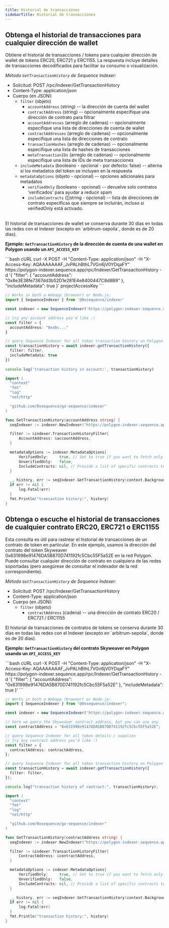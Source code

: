 ```yaml
---
title: Historial de transacciones
sidebarTitle: Historial de transacciones
---
```


## Obtenga el historial de transacciones para cualquier dirección de wallet
Obtiene el historial de transacciones / tokens para cualquier dirección de wallet de tokens ERC20, ERC721 y ERC1155.
La respuesta incluye detalles de transacciones decodificados para facilitar su consumo o visualización.

_Método `GetTransactionHistory` de Sequence Indexer:_
- Solicitud: POST /rpc/Indexer/GetTransactionHistory
- Content-Type: application/json
- Cuerpo (en JSON):
  - `filter` (objeto)
    - `accountAddress` (string) -- la dirección de cuenta del wallet
    - `contractAddress` (string) -- opcionalmente especifique una dirección de contrato para filtrar
    - `accountAddresses` (arreglo de cadenas) -- opcionalmente especifique una lista de direcciones de cuenta de wallet
    - `contractAddresses` (arreglo de cadenas) -- opcionalmente especifique una lista de direcciones de contrato
    - `transactionHashes` (arreglo de cadenas) -- opcionalmente especifique una lista de hashes de transacciones
    - `metaTransactionIDs` (arreglo de cadenas) -- opcionalmente especifique una lista de IDs de meta transacciones
  - `includeMetadata` (booleano - opcional - por defecto: false) -- alterna si los metadatos del token se incluyen en la respuesta
  - `metadataOptions` (objeto - opcional) -- opciones adicionales para metadatos
    - `verifiedOnly` (booleano - opcional) -- devuelve solo contratos 'verificados' para ayudar a reducir spam
    - `includeContracts` (\[]string - opcional) -- lista de direcciones de contrato específicas que siempre se incluirán, incluso si verifiedOnly está activado.

<br />

<Note>
  El historial de transacciones de wallet se conserva durante 30 días en todas las redes con el Indexer (excepto en `arbitrum-sepolia`, donde es de 20 días).
</Note>

**Ejemplo: `GetTransactionHistory` de la dirección de cuenta de una wallet en Polygon usando un `API_ACCESS_KEY`**

<CodeGroup>
  ```bash cURL
  curl -X POST -H "Content-Type: application/json" -H "X-Access-Key: AQAAAAAAAF_JvPALhBthL7VGn6jV0YDqaFY" https://polygon-indexer.sequence.app/rpc/Indexer/GetTransactionHistory -d '{ "filter": { "accountAddress": "0x8e3E38fe7367dd3b52D1e281E4e8400447C8d8B9" }, "includeMetadata": true }'
  projectAccessKey
  ```

  ```ts Typescript
  // Works in both a Webapp (browser) or Node.js:
  import { SequenceIndexer } from '@0xsequence/indexer'

  const indexer = new SequenceIndexer('https://polygon-indexer.sequence.app', 'AQAAAAAAAF_JvPALhBthL7VGn6jV0YDqaFY')

  // try any account address you'd like :)
  const filter = {
  	accountAddress: "0xabc..."
  }

  // query Sequence Indexer for all token transaction history on Polygon
  const transactionHistory = await indexer.getTransactionHistory({
  	filter: filter,
  	includeMetadata: true
  })
  	
  console.log('transaction history in account:', transactionHistory)
  ```

  ```go Go
  import (
  	"context"
  	"fmt"
  	"log"
  	"net/http"

  	"github.com/0xsequence/go-sequence/indexer"
  )

  func GetTransactionHistory(accountAddress string) {
  	seqIndexer := indexer.NewIndexer("https://polygon-indexer.sequence.app", "AQAAAAAAAF_JvPALhBthL7VGn6jV0YDqaFY")

  	filter := &indexer.TransactionHistoryFilter{
  		AccountAddress: &accountAddress,
  	}

  	metadataOptions := indexer.MetadataOptions{
  		VerifiedOnly:     true, // Set to true if you want to fetch only verified contracts
  		UnverifiedOnly:   false,
  		IncludeContracts: nil, // Provide a list of specific contracts to include, if any
  	}

  	_, history, err := seqIndexer.GetTransactionHistory(context.Background(), filter, nil, nil, &metadataOptions)
  	if err != nil {
  		log.Fatal(err)
  	}
  	fmt.Println("transaction history:", history)
  }
  ```
</CodeGroup>

## Obtenga o escuche el historial de transacciones de cualquier contrato ERC20, ERC721 o ERC1155
Esta consulta es útil para rastrear el historial de transacciones de un contrato de token en particular.
En este ejemplo, usamos la dirección del contrato del token Skyweaver 0x631998e91476DA5B870D741192fc5Cbc55F5a52E
en la red Polygon. Puede consultar cualquier dirección de contrato en cualquiera de las redes soportadas (pero asegúrese de consultar el indexador de la red correspondiente).

_Método `GetTransactionHistory` de Sequence Indexer:_
- Solicitud: POST /rpc/Indexer/GetTransactionHistory
- Content-Type: application/json
- Cuerpo (en JSON):
  - `filter` (objeto)
    - `contractAddress` (cadena) -- una dirección de contrato ERC20 / ERC721 / ERC1155

<Note>
  El historial de transacciones de contratos de tokens se conserva durante 30 días en todas las redes con el Indexer (excepto en `arbitrum-sepolia`, donde es de 20 días).
</Note>

**Ejemplo: `GetTransactionHistory` del contrato Skyweaver en Polygon usando un `API_ACCESS_KEY`**

<CodeGroup>
  ```bash cURL
  curl -X POST -H "Content-Type: application/json" -H "X-Access-Key: AQAAAAAAAF_JvPALhBthL7VGn6jV0YDqaFY" https://polygon-indexer.sequence.app/rpc/Indexer/GetTransactionHistory -d '{ "filter": { "accountAddress": "0x631998e91476DA5B870D741192fc5Cbc55F5a52E" }, "includeMetadata": true }'
  ```

  ```typescript Typescript
  // Works in both a Webapp (browser) or Node.js:
  import { SequenceIndexer } from "@0xsequence/indexer";

  const indexer = new SequenceIndexer('https://polygon-indexer.sequence.app', 'AQAAAAAAAF_JvPALhBthL7VGn6jV0YDqaFY')

  // here we query the Skyweaver contract address, but you can use any
  const contractAddress = "0x631998e91476DA5B870D741192fc5Cbc55F5a52E";

  // query Sequence Indexer for all token details / supplies
  // try any contract address you'd like :)
  const filter = {
    contractAddress: contractAddress,
  };

  // query Sequence Indexer for all token transaction history on Polygon
  const transactionHistory = await indexer.getTransactionHistory({
    filter: filter,
  });

  console.log("transaction history of contract:", transactionHistory);
  ```

  ```go Go
  import (
  	"context"
  	"fmt"
  	"log"
  	"net/http"

  	"github.com/0xsequence/go-sequence/indexer"
  )

  func GetTransactionHistory(contractAddress string) {
  	seqIndexer := indexer.NewIndexer("https://polygon-indexer.sequence.app", "AQAAAAAAAF_JvPALhBthL7VGn6jV0YDqaFY")

  	filter := &indexer.TransactionHistoryFilter{
  		ContractAddress: &contractAddress,
  	}

  	metadataOptions := indexer.MetadataOptions{
  		VerifiedOnly:     true, // Set to true if you want to fetch only verified contracts
  		UnverifiedOnly:   false,
  		IncludeContracts: nil, // Provide a list of specific contracts to include, if any
  	}

  	_, history, err := seqIndexer.GetTransactionHistory(context.Background(), filter, nil, nil, &metadataOptions)
  	if err != nil {
  		log.Fatal(err)
  	}
  	fmt.Println("transaction history:", history)
  }
  ```
</CodeGroup>